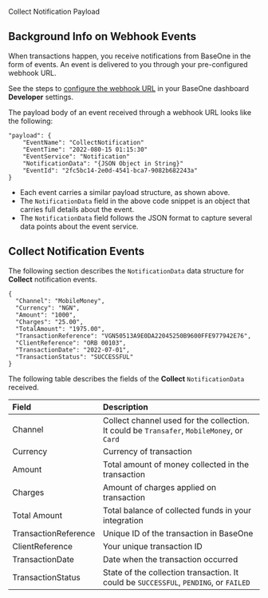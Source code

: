 Collect Notification Payload

## Background Info on Webhook Events

When transactions happen, you receive notifications from BaseOne in the form of events. An event is delivered to you through your pre-configured webhook URL.

See the steps to [configure the webhook URL](https://developer.baseone.co/docs/webhooks#how-to-register-your-webhook-url-on-the-baseone-dashboard) in your BaseOne dashboard **Developer** settings. 

The payload body of an event received through a webhook URL looks like the following:

```text Sample event payload
"payload": {
	"EventName": "CollectNotification"
	"EventTime": "2022-080-15 01:15:30"
	"EventService": "Notification"
	"NotificationData": "{JSON Object in String}"
	"EventId": "2fc5bc14-2e0d-4541-bca7-9082b682243a"
}
```

- Each event carries a similar payload structure, as shown above. 
- The `NotificationData` field in the above code snippet is an object that carries full details about the event. 
- The `NotificationData` field follows the JSON format to capture several data points about the event service. 

## Collect Notification Events

The following section describes the `NotificationData` data structure for **Collect** notification events.

```text Sample Collect Notification Data Object
{
  "Channel": "MobileMoney",
  "Currency": "NGN",
  "Amount": "1000",
  "Charges": "25.00",
  "TotalAmount": "1975.00",
  "TransactionReference": "VGN50513A9E0DA22045250B9600FFE977942E76",
  "ClientReference": "ORB 00103",
  "TransactionDate": "2022-07-01",
  "TransactionStatus": "SUCCESSFUL"
}
```

The following table describes the fields of the **Collect** `NotificationData` received.

| Field                | Description                                                                                |
| :------------------- | :----------------------------------------------------------------------------------------- |
| Channel              | Collect channel used for the collection. It could be `Transafer`, `MobileMoney`, or `Card` |
| Currency             | Currency of transaction                                                                    |
| Amount               | Total amount of money collected in the transaction                                         |
| Charges              | Amount of charges applied on transaction                                                   |
| Total Amount         | Total balance of collected funds in your integration                                       |
| TransactionReference | Unique ID of the transaction in BaseOne                                                    |
| ClientReference      | Your unique transaction ID                                                                 |
| TransactionDate      | Date when the transaction occurred                                                         |
| TransactionStatus    | State of the collection transaction. It could be `SUCCESSFUL`, `PENDING`, or `FAILED`      |